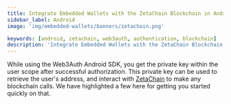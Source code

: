 ```yaml
---
title: Integrate Embedded Wallets with the ZetaChain Blockchain in Android
sidebar_label: Android
image: 'img/embedded-wallets/banners/zetachain.png'

keywords: [android, zetachain, web3auth, authentication, blockchain]
description: 'Integrate Embedded Wallets with the ZetaChain Blockchain in Android | Embedded Wallets'
---
```



While using the Web3Auth Android SDK, you get the private key within the user scope after successful authorization. This private key can be used to retrieve the user's address, and interact with [ZetaChain](https://zetachain.com/) to make any blockchain calls. We have highlighted a few here for getting you started quickly on that.

<EVMInteraction />
